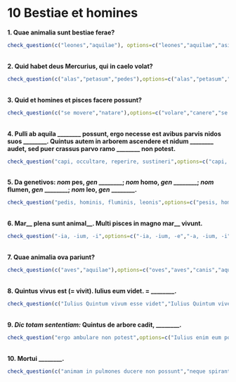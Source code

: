 # 10 Bestiae et homines

**1. Quae animalia sunt bestiae ferae?**

```r
check_question(c("leones","aquilae"), options=c("leones","aquilae","asini","canes"),type="checkbox", button_label="Rectene dico?",right="Optime!👍",wrong="Minime😔")
```

</br>
**2. Quid habet deus Mercurius, qui in caelo volat?**

```r
check_question(c("alas","petasum","pedes"),options=c("alas","petasum","caudam","pedes"),type="checkbox",button_label="Rectene dico?",right="Recte sane🙂",wrong="Non ita😿️")
```

</br>
**3. Quid et homines et pisces facere possunt?**

```r
check_question(c("se movere","natare"),options=c("volare","canere","se movere","natare"),type="checkbox",button_label="Rectene dico?",right="Probe👌",wrong="Non hercle vero!😕")
```

</br>
**4. Pulli ab aquila ________ possunt, ergo necesse est avibus parvis nidos suos ________. Quintus autem in arborem ascendere et nidum ________ audet, sed puer crassus parvo ramo ________ non potest.**

```r
check_question("capi, occultare, reperire, sustineri",options=c("capi, occultare, reperire, sustineri","capere, occultari, reperire, sustineri","capi, occultari, reperiri, sustinere","capi, occultare, reperiri, sustinere"),type="radio",button_label="Rectene dico?",right="Sic est🤩",wrong="Cogitandum est🤔")
```

</br>
**5. Da genetivos: _nom_ pes, _gen_ ________; _nom_ homo, _gen_ ________; _nom_ flumen, _gen_ ________; _nom_ leo, _gen_ ________.**

```r
check_question("pedis, hominis, fluminis, leonis",options=c("pesis, homis, fluminis, leosis","pedis, homis, flumenis, leosis","pedis, hominis, fluminis, leonis","pedis, hominis, flumenis, leonis"),type="radio",button_label="Rectene dico?",right="Ita, ut dicis👏",wrong="Quid ais?🤨")
```

</br>
**6. Mar\_\_ plena sunt animal\_\_. Multi pisces in magno mar\_\_ vivunt.**

```r
check_question("-ia, -ium, -i",options=c("-ia, -ium, -e","-a, -ium, -i","-ia, -um, -i","-ia, -ium, -i"),type="radio",button_label="Rectene dico?",right="Optime!👍",wrong="Minime😔")
```

</br>
**7. Quae animalia ova pariunt?**

```r
check_question(c("aves","aquilae"),options=c("oves","aves","canis","aquilae"),type="checkbox",button_label="Rectene dico?",right="Recte sane🙂",wrong="Non ita😿")
```

</br>
**8. Quintus vivus est (= vivit). Iulius eum videt. = ________.** 

```r
check_question(c("Iulius Quintum vivum esse videt","Iulius Quintum vivere videt"),options=c("Iulius Quintum videre vivit","Iulius Quintum vivum esse videt","Iulius Quintum vivere videt","Iulius Quintum vivus esse videt"),type="checkbox",button_label="Rectene dico?",right="Probe👌",wrong="Non hercle vero!😕")
```

</br>
**9. _Dic totam sententiam:_ Quintus de arbore cadit, ________.**

```r
check_question("ergo ambulare non potest",options=c("Iulius enim eum portat","quod Marcus perterritus est","ergo ambulare non potest","cum in lecto iacet"),type="radio",button_label="Rectene dico?",right="Sic est🤩",wrong="Cogitandum est🤔")
```

</br>
**10. Mortui ________.**

```r
check_question(c("animam in pulmones ducere non possunt","neque spirant neque se movent"),options=c("ova pariunt","animam in pulmones ducere non possunt","neque spirant neque se movent","magna voce clamant"),type="checkbox",button_label="Rectene dico?",right="Ita, ut dicis👏",wrong="Quid ais?🤨")
```

</br>
